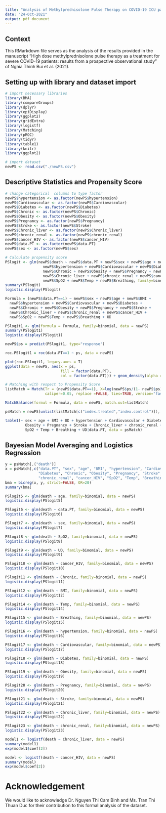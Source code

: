 ```yaml
---
title: "Analysis of Methylprednisolone Pulse Therapy on COVID-19 ICU patients at Thu Duc City Hospital, Vietnam"
date: "24-Oct-2021"
output: pdf_document
---
```


## Context

This RMarkdown file serves as the analysis of the results provided in the manuscript "High dose methylprednisolone pulse therapy as a treatment for severe COVID-19 patients: results from a prospective observational study" of Nghia Thinh Bui et al. (2021).

## Setting up with library and dataset import

```r
# import necessary libraries
library(BMA)
library(compareGroups)
library(dplyr)
library(epiDisplay)
library(ggplot2)
library(gridExtra)
library(logistf)
library(Matching)
library(pROC)
library(tidyr)
library(table1)
library(knitr)
library(ggplot2)
```

```r
# import dataset
newPS <- read.csv("./newPS.csv")
```

## Descriptive Statistics and Propensity Score

```r
# change categorical  columns to type factor
newPS$hypertension <- as.factor(newPS$hypertension)
newPS$Cardiovascular <- as.factor(newPS$Cardiovascular)
newPS$Diabetes <- as.factor(newPS$Diabetes)
newPS$Chronic <- as.factor(newPS$Chronic)
newPS$Obesity <- as.factor(newPS$Obesity)
newPS$Pregnancy <- as.factor(newPS$Pregnancy)
newPS$Stroke <- as.factor(newPS$Stroke)
newPS$Chronic_liver <- as.factor(newPS$Chronic_liver)
newPS$chronic_renal <- as.factor(newPS$chronic_renal)
newPS$cancer_HIV <- as.factor(newPS$cancer_HIV)
newPS$data.PT <- as.factor(newPS$data.PT)
newPS$sex <- as.factor(newPS$sex)
```

```r
# Calculate propensity score
PSlogit <- glm(newPS$death ~ newPS$data.PT + newPS$sex + newPS$age + newPS$BMI + 
                 newPS$hypertension + newPS$Cardiovascular + newPS$Diabetes + 
                 newPS$Chronic + newPS$Obesity + newPS$Pregnancy + newPS$Stroke +
                 newPS$Chronic_liver + newPS$chronic_renal + newPS$cancer_HIV + 
                 newPS$SpO2 + newPS$Temp + newPS$Breathing, family=binomial, data = newPS)
summary(PSlogit)
logistic.display(PSlogit)

Formula = (newPS$data.PT==1) ~ newPS$sex + newPS$age + newPS$BMI + 
  newPS$hypertension + newPS$Cardiovascular + newPS$Diabetes + 
  newPS$Chronic + newPS$Obesity + newPS$Pregnancy + newPS$Stroke + 
  newPS$Chronic_liver + newPS$chronic_renal + newPS$cancer_HIV + 
  newPS$SpO2 + newPS$Temp + newPS$Breathing + UD

PSlogit1 <- glm(formula = Formula, family=binomial, data = newPS)
summary(PSlogit1)
logistic.display(PSlogit1)

newPS$ps = predict(PSlogit1, type="response") 

roc.PSlogit1 = roc(data.PT==1 ~ ps, data = newPS)
```

```r
plot(roc.PSlogit1, legacy.axes = T)
ggplot(data = newPS, aes(x = ps, 
                         fill = factor(data.PT), 
                         col = factor(data.PT))) + geom_density(alpha = 0.1)
```

```r
# Matching with respect to Propensity Score
listMatch = Match(Tr = (newPS$data.PT==1), X=log(newPS$ps/(1- newPS$ps)), M=1,
                  caliper=0.05, replace =FALSE, ties=TRUE, version="fast")

MatchBalance(formul = Formula, data = newPS, match.out=listMatch)

psMatch = newPS[unlist(listMatch[c("index.treated","index.control")]), ]

table1(~ sex + age + BMI + UD + hypertension + Cardiovascular + Diabetes + Chronic + 
         Obesity + Pregnancy + Stroke + Chronic_liver + chronic_renal + cancer_HIV + 
         SpO2 + Temp + Breathing + UD|data.PT, data = psMatch)
```

## Bayesian Model Averaging and Logistics Regression

```r
y = psMatch[,("death")]
x = psMatch[,c("data.PT", "sex", "age", "BMI", "hypertension", "Cardiovascular", 
               "Diabetes", "Chronic", "Obesity", "Pregnancy", "Stroke", "Chronic_liver", 
               "chronic_renal", "cancer_HIV", "SpO2", "Temp", "Breathing", "UD")]
bma = bicreg(x, y, strict=FALSE, OR=20)
summary(bma)
```
 
```r
PSlogit5 <- glm(death ~ age, family=binomial, data = newPS)
logistic.display(PSlogit5)

PSlogit6 <- glm(death ~ data.PT, family=binomial, data = newPS)
logistic.display(PSlogit6)

PSlogit7 <- glm(death ~ sex, family=binomial, data = newPS)
logistic.display(PSlogit7)

PSlogit8 <- glm(death ~ SpO2, family=binomial, data = newPS)
logistic.display(PSlogit8)

PSlogit9 <- glm(death ~ UD, family=binomial, data = newPS)
logistic.display(PSlogit9)

PSlogit10 <- glm(death ~ cancer_HIV, family=binomial, data = newPS)
logistic.display(PSlogit10)

PSlogit11 <- glm(death ~ Chronic, family=binomial, data = newPS)
logistic.display(PSlogit11)

PSlogit12 <- glm(death ~ BMI, family=binomial, data = newPS)
logistic.display(PSlogit12)

PSlogit14 <- glm(death ~ Temp, family=binomial, data = newPS)
logistic.display(PSlogit14)

PSlogit15 <- glm(death ~ Breathing, family=binomial, data = newPS)
logistic.display(PSlogit15)

PSlogit16 <- glm(death ~ hypertension, family=binomial, data = newPS)
logistic.display(PSlogit16)

PSlogit17 <- glm(death ~ Cardiovascular, family=binomial, data = newPS)
logistic.display(PSlogit17)

PSlogit18 <- glm(death ~ Diabetes, family=binomial, data = newPS)
logistic.display(PSlogit18)

PSlogit19 <- glm(death ~ Obesity, family=binomial, data = newPS)
logistic.display(PSlogit19)

PSlogit20 <- glm(death ~ Pregnancy, family=binomial, data = newPS)
logistic.display(PSlogit20)

PSlogit21 <- glm(death ~ Stroke, family=binomial, data = newPS)
logistic.display(PSlogit21)

PSlogit22 <- glm(death ~ Chronic_liver, family=binomial, data = newPS)
logistic.display(PSlogit22)

PSlogit23 <- glm(death ~ chronic_renal, family=binomial, data = newPS)
logistic.display(PSlogit23)

model1 <- logistf(death ~ Chronic_liver, data = newPS)
summary(model1)
exp(model1$coef[2])

model <- logistf(death ~ cancer_HIV, data = newPS)
summary(model)
exp(model$coef[2])
```

# Acknowledgement

We would like to acknowledge Dr. Nguyen Thi Cam Binh and Ms. Tran Thi Thuan Duc for their contribution to this formal analysis of the dataset.
